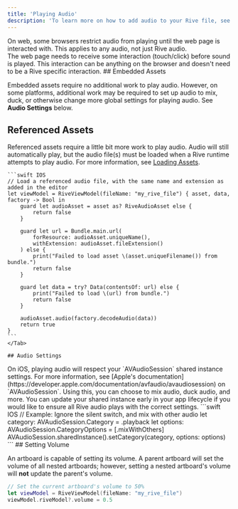 ```yaml
---
title: 'Playing Audio'
description: 'To learn more on how to add audio to your Rive file, see [Audio Events](/editor/events/audio-events).'
---
```


<Warning>
 On web, some browsers restrict audio from playing until the web page is interacted with. This applies to any audio, not just Rive audio.<br/>
 The web page needs to receive some interaction (touch/click) before sound is played. This interaction can be anything on the browser and doesn't need to be a Rive specific interaction.
</Warning> 
## Embedded Assets

Embedded assets require no additional work to play audio. However, on some platforms, additional work may be required to set up audio to mix, duck, or otherwise change more global settings for playing audio. See **Audio Settings** below.

## Referenced Assets

Referenced assets require a little bit more work to play audio. Audio will still automatically play, but the audio file(s) must be loaded when a Rive runtime attempts to play audio. For more information, see [Loading Assets](./loading-assets).

<Tabs>
    <Tab title="Apple">

    ```swift IOS
    // Load a referenced audio file, with the same name and extension as added in the editor
    let viewModel = RiveViewModel(fileName: "my_rive_file") { asset, data, factory -> Bool in
        guard let audioAsset = asset as? RiveAudioAsset else { 
            return false 
        }
        
        guard let url = Bundle.main.url(
            forResource: audioAsset.uniqueName(),
            withExtension: audioAsset.fileExtension()
        ) else {
            print("Failed to load asset \(asset.uniqueFilename()) from bundle.")
            return false
        }
        
        guard let data = try? Data(contentsOf: url) else {
            print("Failed to load \(url) from bundle.")
            return false
        }
                    
        audioAsset.audio(factory.decodeAudio(data))
        return true
    }
    ```
    </Tab>
</Tabs>

    ## Audio Settings

<Tabs>
    <Tab title="Apple">
        On iOS, playing audio will respect your `AVAudioSession` shared instance settings. For more information, see [Apple's documentation](https://developer.apple.com/documentation/avfaudio/avaudiosession) on `AVAudioSession`. Using this, you can choose to mix audio, duck audio, and more. You can update your shared instance early in your app lifecycle if you would like to ensure all Rive audio plays  with the correct settings.
        ```swift IOS
        // Example: Ignore the silent switch, and mix with other audio
        let category: AVAudioSession.Category = .playback
        let options: AVAudioSession.CategoryOptions = [.mixWithOthers]
        AVAudioSession.sharedInstance().setCategory(category, options: options)
        ```
    </Tab>
</Tabs>
## Setting Volume

An artboard is capable of setting its volume. A parent artboard will set the volume of all nested artboards; however, setting a nested artboard's volume will **not** update the parent's volume.

```swift IOS
// Set the current artboard's volume to 50%
let viewModel = RiveViewModel(fileName: "my_rive_file")
viewModel.riveModel?.volume = 0.5
```


